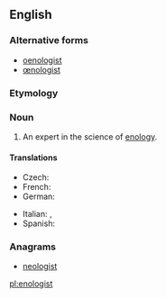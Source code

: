 ==English==

===Alternative forms===
* [[oenologist]]
* [[œnologist]] {{qualifier|archaic}}

===Etymology===
{{confix|eno|logist|lang=en}}

===Noun===
{{en-noun}}

# An expert in the science of [[enology]].

====Translations====
{{trans-top|an expert in the science of enology}}
* Czech: {{t|cs|enolog}}
* French: {{t+|fr|œnologue|m|f}}
* German: {{t+|de|Önologe}}
{{trans-mid}}
* Italian: {{t+|it|enologo|m}}, {{t+|it|enologa|f}}
* Spanish: {{t|es|enólogo|m}}
{{trans-bottom}}

===Anagrams===
* [[neologist#English|neologist]]

[[pl:enologist]]
